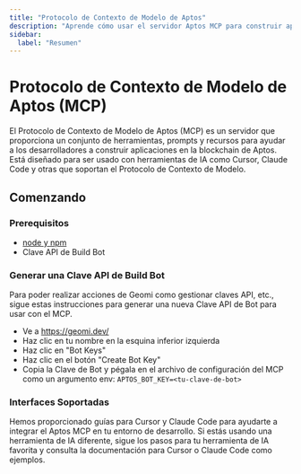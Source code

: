 ```yaml
---
title: "Protocolo de Contexto de Modelo de Aptos"
description: "Aprende cómo usar el servidor Aptos MCP para construir aplicaciones con herramientas de IA como Cursor y Claude Code"
sidebar:
  label: "Resumen"
---
```



# Protocolo de Contexto de Modelo de Aptos (MCP)

El Protocolo de Contexto de Modelo de Aptos (MCP) es un servidor que proporciona un conjunto de herramientas, prompts y recursos para ayudar a los desarrolladores a construir aplicaciones en la blockchain de Aptos. Está diseñado para ser usado con herramientas de IA como Cursor, Claude Code y otras que soportan el Protocolo de Contexto de Modelo.

## Comenzando

### Prerequisitos

- [node y npm](https://nodejs.org/en)
- Clave API de Build Bot

### Generar una Clave API de Build Bot

Para poder realizar acciones de Geomi como gestionar claves API, etc., sigue estas instrucciones para generar una nueva Clave API de Bot para usar con el MCP.

- Ve a https://geomi.dev/
- Haz clic en tu nombre en la esquina inferior izquierda
- Haz clic en "Bot Keys"
- Haz clic en el botón "Create Bot Key"
- Copia la Clave de Bot y pégala en el archivo de configuración del MCP como un argumento env: `APTOS_BOT_KEY=<tu-clave-de-bot>`

### Interfaces Soportadas

Hemos proporcionado guías para Cursor y Claude Code para ayudarte a integrar el Aptos MCP en tu entorno de desarrollo. Si estás usando una herramienta de IA diferente, sigue los pasos para tu herramienta de IA favorita y consulta la documentación para Cursor o Claude Code como ejemplos.

<CardGrid>
  <LinkCard href="/es/build/ai/aptos-mcp/claude" title="Claude Code" description="Configuración para Claude Code" />

  <LinkCard href="/es/build/ai/aptos-mcp/cursor" title="Cursor" description="Configuración para Cursor" />
</CardGrid>
